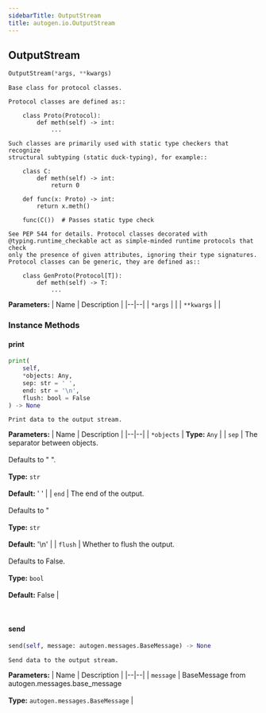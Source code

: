 ```yaml
---
sidebarTitle: OutputStream
title: autogen.io.OutputStream
---
```

<h2 id="autogen.io.OutputStream" class="doc doc-heading">
    <code class="doc-symbol doc-symbol-heading doc-symbol-class"></code>
    <span class="doc doc-object-name doc-class-name">OutputStream</span>
</h2>

```python
OutputStream(*args, **kwargs)
```

    Base class for protocol classes.
    
    Protocol classes are defined as::
    
        class Proto(Protocol):
            def meth(self) -> int:
                ...
    
    Such classes are primarily used with static type checkers that recognize
    structural subtyping (static duck-typing), for example::
    
        class C:
            def meth(self) -> int:
                return 0
    
        def func(x: Proto) -> int:
            return x.meth()
    
        func(C())  # Passes static type check
    
    See PEP 544 for details. Protocol classes decorated with
    @typing.runtime_checkable act as simple-minded runtime protocols that check
    only the presence of given attributes, ignoring their type signatures.
    Protocol classes can be generic, they are defined as::
    
        class GenProto(Protocol[T]):
            def meth(self) -> T:
                ...

<b>Parameters:</b>
| Name | Description |
|--|--|
| `*args` |  |
| `**kwargs` |  |

### Instance Methods

<code class="doc-symbol doc-symbol-heading doc-symbol-method"></code>
#### print

```python
print(
    self,
    *objects: Any,
    sep: str = ' ',
    end: str = '\n',
    flush: bool = False
) -> None
```

    Print data to the output stream.

<b>Parameters:</b>
| Name | Description |
|--|--|
| `*objects` | **Type:** `Any` |
| `sep` | The separator between objects.<br/><br/>Defaults to " ".<br/><br/>**Type:** `str`<br/><br/>**Default:** ' ' |
| `end` | The end of the output.<br/><br/>Defaults to "<br/><br/>**Type:** `str`<br/><br/>**Default:** '\n' |
| `flush` | Whether to flush the output.<br/><br/>Defaults to False.<br/><br/>**Type:** `bool`<br/><br/>**Default:** False |

<br />

<code class="doc-symbol doc-symbol-heading doc-symbol-method"></code>
#### send

```python
send(self, message: autogen.messages.BaseMessage) -> None
```

    Send data to the output stream.

<b>Parameters:</b>
| Name | Description |
|--|--|
| `message` | BaseMessage from autogen.messages.base_message<br/><br/>**Type:** `autogen.messages.BaseMessage` |

<br />